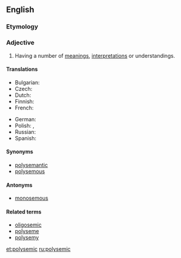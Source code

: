 ==English==

===Etymology===
{{suffix|polyseme|ic|lang=en}}

===Adjective===
{{en-adj}}

# {{context|linguistics|lang=en}} Having a number of [[meaning]]s, [[interpretation]]s or understandings.

====Translations====
{{trans-top|having a number of meanings, interpretations or understandings}}
* Bulgarian: {{t+|bg|многозначен|tr=mnogoznáčen|sc=Cyrl}}
* Czech: {{t|cs|polysémický|m}}
* Dutch: {{t+|nl|polyseem}}
* Finnish: {{t+|fi|monimerkityksinen}}
* French: {{t+|fr|polysémique}}
{{trans-mid}}
* German: {{t+|de|mehrdeutig}}
* Polish: {{t|pl|polisemiczny|m}}, {{t|pl|wieloznaczny|m}}
* Russian: {{t+|ru|многозначный|tr=mnogoznáčnyj|sc=Cyrl}}
* Spanish: {{t+|es|polisémico}}
{{trans-bottom}}

====Synonyms====
* [[polysemantic]]
* [[polysemous]]

====Antonyms====
* [[monosemous]]

====Related terms====
* [[oligosemic]]
* [[polyseme]]
* [[polysemy]]

[[et:polysemic]]
[[ru:polysemic]]